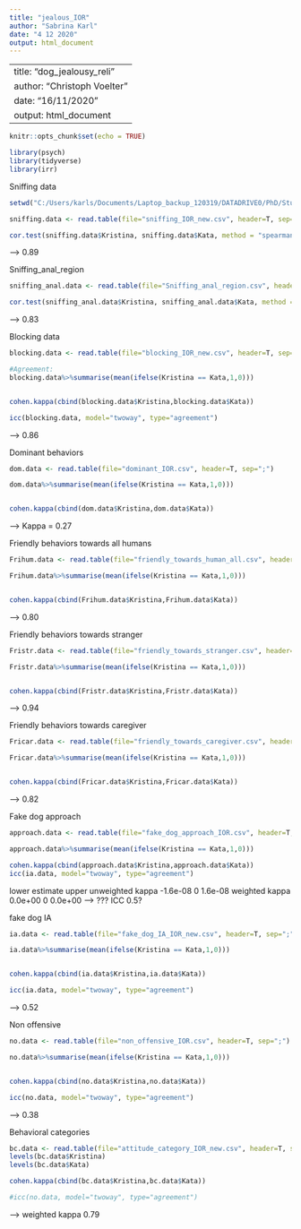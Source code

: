 ---
title: "jealous_IOR"
author: "Sabrina Karl"
date: "4 12 2020"
output: html_document
---

---
title: "dog_jealousy_reli"
author: "Christoph Voelter"
date: "16/11/2020"
output: html_document
---

```{r setup, include=FALSE}
knitr::opts_chunk$set(echo = TRUE)

library(psych)
library(tidyverse)
library(irr)
```

Sniffing data
```{r}
setwd("C:/Users/karls/Documents/Laptop_backup_120319/DATADRIVE0/PhD/Studien/jealousy_behavioural/interreliability_coding/IOR_files_N=51")

sniffing.data <- read.table(file="sniffing_IOR_new.csv", header=T, sep=";")

cor.test(sniffing.data$Kristina, sniffing.data$Kata, method = "spearman", use ="complete.obs")


```
--> 0.89

Sniffing_anal_region
```{r}
sniffing_anal.data <- read.table(file="Sniffing_anal_region.csv", header=T, sep=";")

cor.test(sniffing_anal.data$Kristina, sniffing_anal.data$Kata, method = "spearman", use ="complete.obs")


```
--> 0.83

Blocking data
```{r}
blocking.data <- read.table(file="blocking_IOR_new.csv", header=T, sep=";")

#Agreement:
blocking.data%>%summarise(mean(ifelse(Kristina == Kata,1,0)))


cohen.kappa(cbind(blocking.data$Kristina,blocking.data$Kata))

icc(blocking.data, model="twoway", type="agreement")
```
--> 0.86


Dominant behaviors
```{r}
dom.data <- read.table(file="dominant_IOR.csv", header=T, sep=";")

dom.data%>%summarise(mean(ifelse(Kristina == Kata,1,0)))


cohen.kappa(cbind(dom.data$Kristina,dom.data$Kata))
```

--> Kappa = 0.27

Friendly behaviors towards all humans
```{r}
Frihum.data <- read.table(file="friendly_towards_human_all.csv", header=T, sep=";")

Frihum.data%>%summarise(mean(ifelse(Kristina == Kata,1,0)))


cohen.kappa(cbind(Frihum.data$Kristina,Frihum.data$Kata))
```
--> 0.80

Friendly behaviors towards stranger
```{r}
Fristr.data <- read.table(file="friendly_towards_stranger.csv", header=T, sep=";")

Fristr.data%>%summarise(mean(ifelse(Kristina == Kata,1,0)))


cohen.kappa(cbind(Fristr.data$Kristina,Fristr.data$Kata))
```
--> 0.94

Friendly behaviors towards caregiver
```{r}
Fricar.data <- read.table(file="friendly_towards_caregiver.csv", header=T, sep=";")

Fricar.data%>%summarise(mean(ifelse(Kristina == Kata,1,0)))


cohen.kappa(cbind(Fricar.data$Kristina,Fricar.data$Kata))
```
--> 0.82


Fake dog approach
```{r}
approach.data <- read.table(file="fake_dog_approach_IOR.csv", header=T, sep=";")

approach.data%>%summarise(mean(ifelse(Kristina == Kata,1,0)))

cohen.kappa(cbind(approach.data$Kristina,approach.data$Kata))
icc(ia.data, model="twoway", type="agreement")
```
lower estimate   upper
unweighted kappa -1.6e-08        0 1.6e-08
weighted kappa    0.0e+00        0 0.0e+00
--> ???
ICC 0.5?

fake dog IA
```{r}
ia.data <- read.table(file="fake_dog_IA_IOR_new.csv", header=T, sep=";")

ia.data%>%summarise(mean(ifelse(Kristina == Kata,1,0)))


cohen.kappa(cbind(ia.data$Kristina,ia.data$Kata))

icc(ia.data, model="twoway", type="agreement")
```
--> 0.52

Non offensive
```{r}
no.data <- read.table(file="non_offensive_IOR.csv", header=T, sep=";")

no.data%>%summarise(mean(ifelse(Kristina == Kata,1,0)))


cohen.kappa(cbind(no.data$Kristina,no.data$Kata))

icc(no.data, model="twoway", type="agreement")

```
--> 0.38


Behavioral categories
```{r}
bc.data <- read.table(file="attitude_category_IOR_new.csv", header=T, sep=";")
levels(bc.data$Kristina)
levels(bc.data$Kata)

cohen.kappa(cbind(bc.data$Kristina,bc.data$Kata))

#icc(no.data, model="twoway", type="agreement")
```
--> weighted kappa 0.79